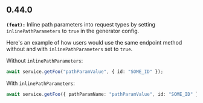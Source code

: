 ## 0.44.0
**`(feat):`** Inline path parameters into request types by setting `inlinePathParameters` to `true` in the generator config.

Here's an example of how users would use the same endpoint method without and with `inlinePathParameters` set to `true`.

Without `inlinePathParameters`:

```ts
await service.getFoo("pathParamValue", { id: "SOME_ID" });
```

With `inlinePathParameters`:

```ts
await service.getFoo({ pathParamName: "pathParamValue", id: "SOME_ID" });
```


